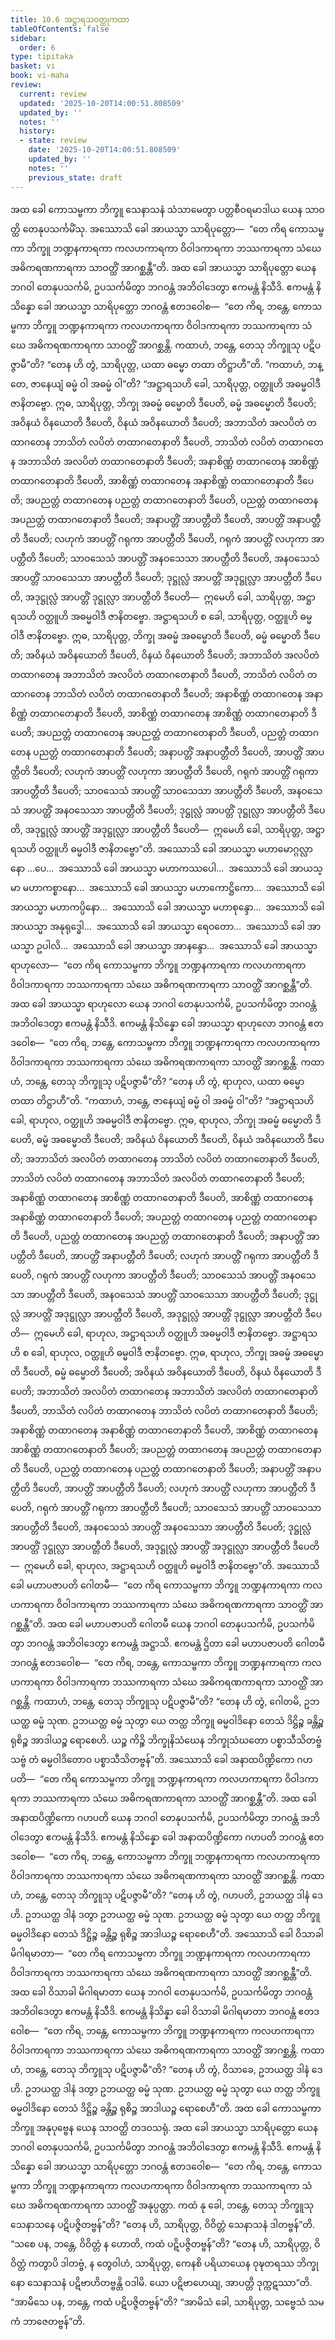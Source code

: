 ```yaml
---
title: 10.6 အဋ္ဌာရသဝတ္ထုကထာ
tableOfContents: false
sidebar:
  order: 6
type: tipitaka
basket: vi
book: vi-maha
review:
  current: review
  updated: '2025-10-20T14:00:51.808509'
  updated_by: ''
  notes: ''
  history:
  - state: review
    date: '2025-10-20T14:00:51.808509'
    updated_by: ''
    notes: ''
    previous_state: draft
---
```



<DynamicBreadcrumb />


<ReviewStatus review={frontmatter.review} showDetails={true} />

<HypothesisAnnotation frontmatter={frontmatter} />

<Division number="468" book="vi-maha" e="ch" v="3" p="501">

<Paragraph number="2003" book="vi-maha">
အထ ခေါ ကောသမ္ဗကာ ဘိက္ခူ သေနာသနံ သံသာမေတွာ ပတ္တစီဝရမာဒါယ ယေန သာဝတ္ထိ တေနုပသင်္ကမိံသု. အဿောသိ ခေါ အာယသ္မာ သာရိပုတ္တော—  “တေ ကိရ ကောသမ္ဗကာ ဘိက္ခူ ဘဏ္ဍနကာရကာ ကလဟကာရကာ ဝိဝါဒကာရကာ ဘဿကာရကာ သံဃေ အဓိကရဏကာရကာ သာဝတ္ထိံ အာဂစ္ဆန္တီ”တိ. အထ ခေါ အာယသ္မာ သာရိပုတ္တော ယေန ဘဂဝါ တေနုပသင်္ကမိ, ဥပသင်္ကမိတွာ ဘဂဝန္တံ အဘိဝါဒေတွာ ဧကမန္တံ နိသီဒိ. ဧကမန္တံ နိသိန္နော ခေါ အာယသ္မာ သာရိပုတ္တော ဘဂဝန္တံ ဧတဒဝေါစ—  “တေ ကိရ, ဘန္တေ, ကောသမ္ဗကာ ဘိက္ခူ ဘဏ္ဍနကာရကာ ကလဟကာရကာ ဝိဝါဒကာရကာ ဘဿကာရကာ သံဃေ အဓိကရဏကာရကာ သာဝတ္ထိံ အာဂစ္ဆန္တိ. ကထာဟံ, ဘန္တေ, တေသု ဘိက္ခူသု ပဋိပဇ္ဇာမီ”တိ? “တေန ဟိ တွံ, သာရိပုတ္တ, ယထာ ဓမ္မော တထာ တိဋ္ဌာဟီ”တိ. “ကထာဟံ, ဘန္တေ, ဇာနေယျံ ဓမ္မံ ဝါ အဓမ္မံ ဝါ”တိ?
</Paragraph>

<Paragraph number="2004" book="vi-maha">
“အဋ္ဌာရသဟိ ခေါ, သာရိပုတ္တ, ဝတ္ထူဟိ အဓမ္မဝါဒီ ဇာနိတဗ္ဗော. ဣဓ, သာရိပုတ္တ, ဘိက္ခု အဓမ္မံ ဓမ္မောတိ ဒီပေတိ, ဓမ္မံ အဓမ္မောတိ ဒီပေတိ; အဝိနယံ ဝိနယောတိ ဒီပေတိ, ဝိနယံ အဝိနယောတိ ဒီပေတိ; အဘာသိတံ အလပိတံ တထာဂတေန ဘာသိတံ လပိတံ တထာဂတေနာတိ ဒီပေတိ, ဘာသိတံ လပိတံ တထာဂတေန အဘာသိတံ အလပိတံ တထာဂတေနာတိ ဒီပေတိ; အနာစိဏ္ဏံ တထာဂတေန အာစိဏ္ဏံ တထာဂတေနာတိ ဒီပေတိ, အာစိဏ္ဏံ တထာဂတေန အနာစိဏ္ဏံ တထာဂတေနာတိ ဒီပေတိ; အပညတ္တံ တထာဂတေန ပညတ္တံ တထာဂတေနာတိ ဒီပေတိ, ပညတ္တံ တထာဂတေန အပညတ္တံ တထာဂတေနာတိ ဒီပေတိ; အနာပတ္တိံ အာပတ္တီတိ ဒီပေတိ, အာပတ္တိံ အနာပတ္တီတိ ဒီပေတိ; လဟုကံ အာပတ္တိံ ဂရုကာ အာပတ္တီတိ ဒီပေတိ, ဂရုကံ အာပတ္တိံ လဟုကာ အာပတ္တီတိ ဒီပေတိ; သာဝသေသံ အာပတ္တိံ အနဝသေသာ အာပတ္တီတိ ဒီပေတိ, အနဝသေသံ အာပတ္တိံ သာဝသေသာ အာပတ္တီတိ ဒီပေတိ; ဒုဋ္ဌုလ္လံ အာပတ္တိံ အဒုဋ္ဌုလ္လာ အာပတ္တီတိ ဒီပေတိ, အဒုဋ္ဌုလ္လံ အာပတ္တိံ ဒုဋ္ဌုလ္လာ အာပတ္တီတိ ဒီပေတိ—  ဣမေဟိ ခေါ, သာရိပုတ္တ, အဋ္ဌာရသဟိ ဝတ္ထူဟိ အဓမ္မဝါဒီ ဇာနိတဗ္ဗော.
</Paragraph>

<Paragraph number="2005" book="vi-maha">
အဋ္ဌာရသဟိ စ ခေါ, သာရိပုတ္တ, ဝတ္ထူဟိ ဓမ္မဝါဒီ ဇာနိတဗ္ဗော. ဣဓ, သာရိပုတ္တ, ဘိက္ခု အဓမ္မံ အဓမ္မောတိ ဒီပေတိ, ဓမ္မံ ဓမ္မောတိ ဒီပေတိ; အဝိနယံ အဝိနယောတိ ဒီပေတိ, ဝိနယံ ဝိနယောတိ ဒီပေတိ; အဘာသိတံ အလပိတံ တထာဂတေန အဘာသိတံ အလပိတံ တထာဂတေနာတိ ဒီပေတိ, ဘာသိတံ လပိတံ တထာဂတေန ဘာသိတံ လပိတံ တထာဂတေနာတိ ဒီပေတိ; အနာစိဏ္ဏံ တထာဂတေန အနာစိဏ္ဏံ တထာဂတေနာတိ ဒီပေတိ, အာစိဏ္ဏံ တထာဂတေန အာစိဏ္ဏံ တထာဂတေနာတိ ဒီပေတိ; အပညတ္တံ တထာဂတေန အပညတ္တံ တထာဂတေနာတိ ဒီပေတိ, ပညတ္တံ တထာဂတေန ပညတ္တံ တထာဂတေနာတိ ဒီပေတိ; အနာပတ္တိံ အနာပတ္တီတိ ဒီပေတိ, အာပတ္တိံ အာပတ္တီတိ ဒီပေတိ; လဟုကံ အာပတ္တိံ လဟုကာ အာပတ္တီတိ ဒီပေတိ, ဂရုကံ အာပတ္တိံ ဂရုကာ အာပတ္တီတိ ဒီပေတိ; သာဝသေသံ အာပတ္တိံ သာဝသေသာ အာပတ္တီတိ ဒီပေတိ, အနဝသေသံ အာပတ္တိံ အနဝသေသာ အာပတ္တီတိ ဒီပေတိ; ဒုဋ္ဌုလ္လံ အာပတ္တိံ ဒုဋ္ဌုလ္လာ အာပတ္တီတိ ဒီပေတိ, အဒုဋ္ဌုလ္လံ အာပတ္တိံ အဒုဋ္ဌုလ္လာ အာပတ္တီတိ ဒီပေတိ—  ဣမေဟိ ခေါ, သာရိပုတ္တ, အဋ္ဌာရသဟိ ဝတ္ထူဟိ ဓမ္မဝါဒီ ဇာနိတဗ္ဗော”တိ.
</Paragraph>

</Division>
<Division number="469" book="vi-maha" e="ch" v="3" p="502">

<Paragraph number="2006" book="vi-maha">
အဿောသိ ခေါ အာယသ္မာ မဟာမောဂ္ဂလ္လာနော …ပေ…  အဿောသိ ခေါ အာယသ္မာ မဟာကဿပေါ…  အဿောသိ ခေါ အာယသ္မာ မဟာကစ္စာနော…  အဿောသိ ခေါ အာယသ္မာ မဟာကောဋ္ဌိကော…  အဿောသိ ခေါ အာယသ္မာ မဟာကပ္ပိနော…  အဿောသိ ခေါ အာယသ္မာ မဟာစုန္ဒော…  အဿောသိ ခေါ အာယသ္မာ အနုရုဒ္ဓေါ…  အဿောသိ ခေါ အာယသ္မာ ရေဝတော…  အဿောသိ ခေါ အာယသ္မာ ဥပါလိ…  အဿောသိ ခေါ အာယသ္မာ အာနန္ဒော…  အဿောသိ ခေါ အာယသ္မာ ရာဟုလော—  “တေ ကိရ ကောသမ္ဗကာ ဘိက္ခူ ဘဏ္ဍနကာရကာ ကလဟကာရကာ ဝိဝါဒကာရကာ ဘဿကာရကာ သံဃေ အဓိကရဏကာရကာ သာဝတ္ထိံ အာဂစ္ဆန္တီ”တိ. အထ ခေါ အာယသ္မာ ရာဟုလော ယေန ဘဂဝါ တေနုပသင်္ကမိ, ဥပသင်္ကမိတွာ ဘဂဝန္တံ အဘိဝါဒေတွာ ဧကမန္တံ နိသီဒိ. ဧကမန္တံ နိသိန္နော ခေါ အာယသ္မာ ရာဟုလော ဘဂဝန္တံ ဧတဒဝေါစ—  “တေ ကိရ, ဘန္တေ, ကောသမ္ဗကာ ဘိက္ခူ ဘဏ္ဍနကာရကာ ကလဟကာရကာ ဝိဝါဒကာရကာ ဘဿကာရကာ သံဃေ အဓိကရဏကာရကာ သာဝတ္ထိံ အာဂစ္ဆန္တိ. ကထာဟံ, ဘန္တေ, တေသု ဘိက္ခူသု ပဋိပဇ္ဇာမီ”တိ? “တေန ဟိ တွံ, ရာဟုလ, ယထာ ဓမ္မော တထာ တိဋ္ဌာဟီ”တိ. “ကထာဟံ, ဘန္တေ, ဇာနေယျံ ဓမ္မံ ဝါ အဓမ္မံ ဝါ”တိ?
</Paragraph>

<Paragraph number="2007" book="vi-maha">
“အဋ္ဌာရသဟိ ခေါ, ရာဟုလ, ဝတ္ထူဟိ အဓမ္မဝါဒီ ဇာနိတဗ္ဗော. ဣဓ, ရာဟုလ, ဘိက္ခု အဓမ္မံ ဓမ္မောတိ ဒီပေတိ, ဓမ္မံ အဓမ္မောတိ ဒီပေတိ; အဝိနယံ ဝိနယောတိ ဒီပေတိ, ဝိနယံ အဝိနယောတိ ဒီပေတိ; အဘာသိတံ အလပိတံ တထာဂတေန ဘာသိတံ လပိတံ တထာဂတေနာတိ ဒီပေတိ, ဘာသိတံ လပိတံ တထာဂတေန အဘာသိတံ အလပိတံ တထာဂတေနာတိ ဒီပေတိ; အနာစိဏ္ဏံ တထာဂတေန အာစိဏ္ဏံ တထာဂတေနာတိ ဒီပေတိ, အာစိဏ္ဏံ တထာဂတေန အနာစိဏ္ဏံ တထာဂတေနာတိ ဒီပေတိ; အပညတ္တံ တထာဂတေန ပညတ္တံ တထာဂတေနာတိ ဒီပေတိ, ပညတ္တံ တထာဂတေန အပညတ္တံ တထာဂတေနာတိ ဒီပေတိ; အနာပတ္တိံ အာပတ္တီတိ ဒီပေတိ, အာပတ္တိံ အနာပတ္တီတိ ဒီပေတိ; လဟုကံ အာပတ္တိံ ဂရုကာ အာပတ္တီတိ ဒီပေတိ, ဂရုကံ အာပတ္တိံ လဟုကာ အာပတ္တီတိ ဒီပေတိ; သာဝသေသံ အာပတ္တိံ အနဝသေသာ အာပတ္တီတိ ဒီပေတိ, အနဝသေသံ အာပတ္တိံ သာဝသေသာ အာပတ္တီတိ ဒီပေတိ; ဒုဋ္ဌုလ္လံ အာပတ္တိံ အဒုဋ္ဌုလ္လာ အာပတ္တီတိ ဒီပေတိ, အဒုဋ္ဌုလ္လံ အာပတ္တိံ ဒုဋ္ဌုလ္လာ အာပတ္တီတိ ဒီပေတိ—  ဣမေဟိ ခေါ, ရာဟုလ, အဋ္ဌာရသဟိ ဝတ္ထူဟိ အဓမ္မဝါဒီ ဇာနိတဗ္ဗော.
</Paragraph>

<Paragraph number="2008" book="vi-maha">
အဋ္ဌာရသဟိ စ ခေါ, ရာဟုလ, ဝတ္ထူဟိ ဓမ္မဝါဒီ ဇာနိတဗ္ဗော. ဣဓ, ရာဟုလ, ဘိက္ခု အဓမ္မံ အဓမ္မောတိ ဒီပေတိ, ဓမ္မံ ဓမ္မောတိ ဒီပေတိ; အဝိနယံ အဝိနယောတိ ဒီပေတိ, ဝိနယံ ဝိနယောတိ ဒီပေတိ; အဘာသိတံ အလပိတံ တထာဂတေန အဘာသိတံ အလပိတံ တထာဂတေနာတိ ဒီပေတိ, ဘာသိတံ လပိတံ တထာဂတေန ဘာသိတံ လပိတံ တထာဂတေနာတိ ဒီပေတိ; အနာစိဏ္ဏံ တထာဂတေန အနာစိဏ္ဏံ တထာဂတေနာတိ ဒီပေတိ, အာစိဏ္ဏံ တထာဂတေန အာစိဏ္ဏံ တထာဂတေနာတိ ဒီပေတိ; အပညတ္တံ တထာဂတေန အပညတ္တံ တထာဂတေနာတိ ဒီပေတိ, ပညတ္တံ တထာဂတေန ပညတ္တံ တထာဂတေနာတိ ဒီပေတိ; အနာပတ္တိံ အနာပတ္တီတိ ဒီပေတိ, အာပတ္တိံ အာပတ္တီတိ ဒီပေတိ; လဟုကံ အာပတ္တိံ လဟုကာ အာပတ္တီတိ ဒီပေတိ, ဂရုကံ အာပတ္တိံ ဂရုကာ အာပတ္တီတိ ဒီပေတိ; သာဝသေသံ အာပတ္တိံ သာဝသေသာ အာပတ္တီတိ ဒီပေတိ, အနဝသေသံ အာပတ္တိံ အနဝသေသာ အာပတ္တီတိ ဒီပေတိ; ဒုဋ္ဌုလ္လံ အာပတ္တိံ ဒုဋ္ဌုလ္လာ အာပတ္တီတိ ဒီပေတိ, အဒုဋ္ဌုလ္လံ အာပတ္တိံ အဒုဋ္ဌုလ္လာ အာပတ္တီတိ ဒီပေတိ—  ဣမေဟိ ခေါ, ရာဟုလ, အဋ္ဌာရသဟိ ဝတ္ထူဟိ ဓမ္မဝါဒီ ဇာနိတဗ္ဗော”တိ.
</Paragraph>

</Division>
<Division number="470" book="vi-maha" e="ch" v="3" p="504">

<Paragraph number="2009" book="vi-maha">
အဿောသိ ခေါ မဟာပဇာပတိ ဂေါတမီ—  “တေ ကိရ ကောသမ္ဗကာ ဘိက္ခူ ဘဏ္ဍနကာရကာ ကလဟကာရကာ ဝိဝါဒကာရကာ ဘဿကာရကာ သံဃေ အဓိကရဏကာရကာ သာဝတ္ထိံ အာဂစ္ဆန္တီ”တိ. အထ ခေါ မဟာပဇာပတိ ဂေါတမီ ယေန ဘဂဝါ တေနုပသင်္ကမိ, ဥပသင်္ကမိတွာ ဘဂဝန္တံ အဘိဝါဒေတွာ ဧကမန္တံ အဋ္ဌာသိ. ဧကမန္တံ ဌိတာ ခေါ မဟာပဇာပတိ ဂေါတမီ ဘဂဝန္တံ ဧတဒဝေါစ—  “တေ ကိရ, ဘန္တေ, ကောသမ္ဗကာ ဘိက္ခူ ဘဏ္ဍနကာရကာ ကလဟကာရကာ ဝိဝါဒကာရကာ ဘဿကာရကာ သံဃေ အဓိကရဏကာရကာ သာဝတ္ထိံ အာဂစ္ဆန္တိ. ကထာဟံ, ဘန္တေ, တေသု ဘိက္ခူသု ပဋိပဇ္ဇာမီ”တိ? “တေန ဟိ တွံ, ဂေါတမိ, ဥဘယတ္ထ ဓမ္မံ သုဏ. ဥဘယတ္ထ ဓမ္မံ သုတွာ ယေ တတ္ထ ဘိက္ခူ ဓမ္မဝါဒိနော တေသံ ဒိဋ္ဌိဉ္စ ခန္တိဉ္စ ရုစိဉ္စ အာဒါယဉ္စ ရောစေဟိ. ယဉ္စ ကိဉ္စိ ဘိက္ခုနိသံဃေန ဘိက္ခုသံဃတော ပစ္စာသီသိတဗ္ဗံ သဗ္ဗံ တံ ဓမ္မဝါဒိတောဝ ပစ္စာသီသိတဗ္ဗန်”တိ.
</Paragraph>

</Division>
<Division number="471" book="vi-maha" e="ch" v="3" p="504">

<Paragraph number="2010" book="vi-maha">
အဿောသိ ခေါ အနာထပိဏ္ဍိကော ဂဟပတိ—  “တေ ကိရ ကောသမ္ဗကာ ဘိက္ခူ ဘဏ္ဍနကာရကာ ကလဟကာရကာ ဝိဝါဒကာရကာ ဘဿကာရကာ သံဃေ အဓိကရဏကာရကာ သာဝတ္ထိံ အာဂစ္ဆန္တီ”တိ. အထ ခေါ အနာထပိဏ္ဍိကော ဂဟပတိ ယေန ဘဂဝါ တေနုပသင်္ကမိ, ဥပသင်္ကမိတွာ ဘဂဝန္တံ အဘိဝါဒေတွာ ဧကမန္တံ နိသီဒိ. ဧကမန္တံ နိသိန္နော ခေါ အနာထပိဏ္ဍိကော ဂဟပတိ ဘဂဝန္တံ ဧတဒဝေါစ—  “တေ ကိရ, ဘန္တေ, ကောသမ္ဗကာ ဘိက္ခူ ဘဏ္ဍနကာရကာ ကလဟကာရကာ ဝိဝါဒကာရကာ ဘဿကာရကာ သံဃေ အဓိကရဏကာရကာ သာဝတ္ထိံ အာဂစ္ဆန္တိ. ကထာဟံ, ဘန္တေ, တေသု ဘိက္ခူသု ပဋိပဇ္ဇာမီ”တိ? “တေန ဟိ တွံ, ဂဟပတိ, ဥဘယတ္ထ ဒါနံ ဒေဟိ. ဥဘယတ္ထ ဒါနံ ဒတွာ ဥဘယတ္ထ ဓမ္မံ သုဏ. ဥဘယတ္ထ ဓမ္မံ သုတွာ ယေ တတ္ထ ဘိက္ခူ ဓမ္မဝါဒိနော တေသံ ဒိဋ္ဌိဉ္စ ခန္တိဉ္စ ရုစိဉ္စ အာဒါယဉ္စ ရောစေဟီ”တိ.
</Paragraph>

</Division>
<Division number="472" book="vi-maha" e="ch" v="3" p="505">

<Paragraph number="2011" book="vi-maha">
အဿောသိ ခေါ ဝိသာခါ မိဂါရမာတာ—  “တေ ကိရ ကောသမ္ဗကာ ဘိက္ခူ ဘဏ္ဍနကာရကာ ကလဟကာရကာ ဝိဝါဒကာရကာ ဘဿကာရကာ သံဃေ အဓိကရဏကာရကာ သာဝတ္ထိံ အာဂစ္ဆန္တီ”တိ. အထ ခေါ ဝိသာခါ မိဂါရမာတာ ယေန ဘဂဝါ တေနုပသင်္ကမိ, ဥပသင်္ကမိတွာ ဘဂဝန္တံ အဘိဝါဒေတွာ ဧကမန္တံ နိသီဒိ. ဧကမန္တံ နိသိန္နာ ခေါ ဝိသာခါ မိဂါရမာတာ ဘဂဝန္တံ ဧတဒဝေါစ—  “တေ ကိရ, ဘန္တေ, ကောသမ္ဗကာ ဘိက္ခူ ဘဏ္ဍနကာရကာ ကလဟကာရကာ ဝိဝါဒကာရကာ ဘဿကာရကာ သံဃေ အဓိကရဏကာရကာ သာဝတ္ထိံ အာဂစ္ဆန္တိ. ကထာဟံ, ဘန္တေ, တေသု ဘိက္ခူသု ပဋိပဇ္ဇာမီ”တိ? “တေန ဟိ တွံ, ဝိသာခေ, ဥဘယတ္ထ ဒါနံ ဒေဟိ. ဥဘယတ္ထ ဒါနံ ဒတွာ ဥဘယတ္ထ ဓမ္မံ သုဏ. ဥဘယတ္ထ ဓမ္မံ သုတွာ ယေ တတ္ထ ဘိက္ခူ ဓမ္မဝါဒိနော တေသံ ဒိဋ္ဌိဉ္စ ခန္တိဉ္စ ရုစိဉ္စ အာဒါယဉ္စ ရောစေဟီ”တိ.
</Paragraph>

</Division>
<Division number="473" book="vi-maha" e="ch" v="3" p="505">

<Paragraph number="2012" book="vi-maha">
အထ ခေါ ကောသမ္ဗကာ ဘိက္ခူ အနုပုဗ္ဗေန ယေန သာဝတ္ထိ တဒဝသရုံ. အထ ခေါ အာယသ္မာ သာရိပုတ္တော ယေန ဘဂဝါ တေနုပသင်္ကမိ, ဥပသင်္ကမိတွာ ဘဂဝန္တံ အဘိဝါဒေတွာ ဧကမန္တံ နိသီဒိ. ဧကမန္တံ နိသိန္နော ခေါ အာယသ္မာ သာရိပုတ္တော ဘဂဝန္တံ ဧတဒဝေါစ—  “တေ ကိရ, ဘန္တေ, ကောသမ္ဗကာ ဘိက္ခူ ဘဏ္ဍနကာရကာ ကလဟကာရကာ ဝိဝါဒကာရကာ ဘဿကာရကာ သံဃေ အဓိကရဏကာရကာ သာဝတ္ထိံ အနုပ္ပတ္တာ. ကထံ နု ခေါ, ဘန္တေ, တေသု ဘိက္ခူသု သေနာသနေ ပဋိပဇ္ဇိတဗ္ဗန်”တိ? “တေန ဟိ, သာရိပုတ္တ, ဝိဝိတ္တံ သေနာသနံ ဒါတဗ္ဗန်”တိ. “သစေ ပန, ဘန္တေ, ဝိဝိတ္တံ န ဟောတိ, ကထံ ပဋိပဇ္ဇိတဗ္ဗန်”တိ? “တေန ဟိ, သာရိပုတ္တ, ဝိဝိတ္တံ ကတွာပိ ဒါတဗ္ဗံ, န တွေဝါဟံ, သာရိပုတ္တ, ကေနစိ ပရိယာယေန ဝုဍ္ဎတရဿ ဘိက္ခုနော သေနာသနံ ပဋိဗာဟိတဗ္ဗန္တိ ဝဒါမိ. ယော ပဋိဗာဟေယျ, အာပတ္တိ ဒုက္ကဋဿာ”တိ.
</Paragraph>

<Paragraph number="2013" book="vi-maha">
“အာမိသေ ပန, ဘန္တေ, ကထံ ပဋိပဇ္ဇိတဗ္ဗန်”တိ? “အာမိသံ ခေါ, သာရိပုတ္တ, သဗ္ဗေသံ သမကံ ဘာဇေတဗ္ဗန်”တိ.
</Paragraph>
</Division>